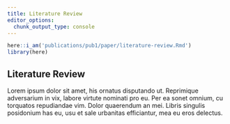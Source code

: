 ```yaml
---
title: Literature Review
editor_options:
  chunk_output_type: console
---
```


```r
here::i_am('publications/pub1/paper/literature-review.Rmd')
library(here)
```

## Literature Review

Lorem ipsum dolor sit amet, his ornatus disputando ut.
Reprimique adversarium in vix, labore virtute nominati pro eu.
Per ea sonet omnium, cu torquatos repudiandae vim. Dolor quaerendum an mei.
Libris singulis posidonium has eu, usu et sale urbanitas efficiantur, mea eu eros delectus.
